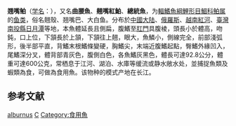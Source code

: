 {{Speciesbox 
| genus = Culter
| species = alburnus
| status = NE
| status_system = IUCN3.1
| authority = {{link-ru|Basilewsky|Базилевский, Степан Иванович}}, 1855<ref name='id5839'>{{cite web| url =http://www.bioinfo.cn/db05/BjdwSpecies.php?action=view&id=5839| title =翘嘴鲌| work =中国动物物种编目数据库| publisher =中国科学院微生物研究所| author =中国科学院动物研究所| accessdate =2009-04-11| deadurl =yes| archiveurl =https://web.archive.org/web/20160305010242/http://www.bioinfo.cn/db05/BjdwSpecies.php?action=view&id=5839| archivedate =2016-03-05}}</ref>
| synonyms = *''Erythroculter aokii''<br><small>Oshima, 1919</small>
}}

'''翘嘴鲌'''（[[学名|学名]]：'''{{lang|la|''Culter alburnus''}}'''），又名'''曲腰魚'''、'''翹嘴紅鮊'''、'''總統魚'''，为[[輻鰭魚綱|輻鰭魚綱]][[鯉形目|鯉形目]][[鯝科|鯝科]][[鲌属|鲌属]]的[[鱼类|鱼类]]，俗名翹殼、翘嘴巴、大白鱼。分布於[[中國大陆|中國大陆]]、[[俄羅斯|俄羅斯]]、[[越南|越南]][[紅河|紅河]]、[[臺灣|臺灣]][[南投縣|南投縣]][[日月潭|日月潭]]等地，本魚體延長且側扁，腹鰭至[[肛門|肛門]]具腹棱，頭長小於體高，吻鈍，口上位，下頷長於上頷，下頷往上翹，眼大，魚鱗小，側線完全，前部淺弧形，後半部平直，背鰭末根鰭條變硬，胸鰭尖，末端近腹鰭起點，臀鰭外緣凹入，尾鰭深分叉，體背部青灰色，腹側白色，各魚鰭灰黑色，體長可達92.8公分，體重可達600公克，常栖息于江河、湖泊、水庫等缓流或静水敞水处，並捕捉魚類及蝦類為食，可做為食用魚。该物种的模式产地在长江。

== 参考文献 ==
{{reflist}}

{{Taxonbar}}

[[Category:鲌属|alburnus]]
[[Category:1855年描述的魚類|C]]
[[Category:食用魚|Category:食用魚]]